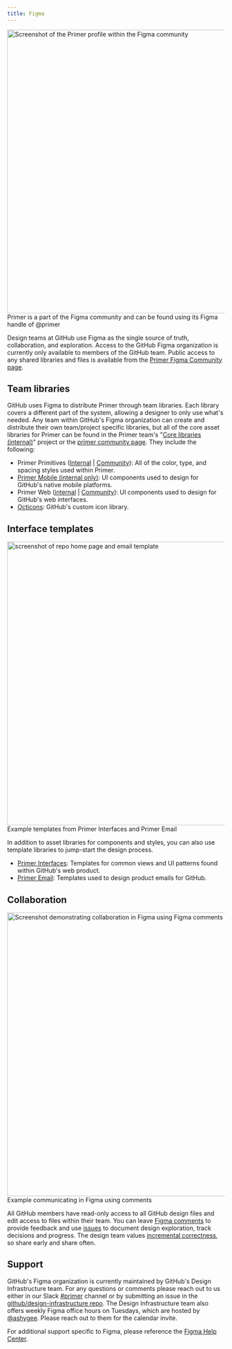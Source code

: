 ```yaml
---
title: Figma
---
```



<Box display="flex" mb={4} flexDirection="column">
  <Box display="flex" bg="gray.1" justifyContent="center">
    <img
      width="656"
      alt="Screenshot of the Primer profile within the Figma community"
      src="https://user-images.githubusercontent.com/10384315/93832644-3028e080-fc2b-11ea-88d1-a7515c04fe39.png"
    />
  </Box>
  <Caption>Primer is a part of the Figma community and can be found using its Figma handle of @primer</Caption>
</Box>

Design teams at GitHub use Figma as the single source of truth, collaboration, and exploration. Access to the GitHub Figma organization is currently only available to members of the GitHub team. Public access to any shared libraries and files is available from the [Primer Figma Community page](https://www.figma.com/@primer).

## Team libraries

GitHub uses Figma to distribute Primer through team libraries. Each library covers a different part of the system, allowing a designer to only use what's needed. Any team within GitHub's Figma organization can create and distribute their own team/project specific libraries, but all of the core asset libraries for Primer can be found in the Primer team's "[Core libraries (internal)](https://www.figma.com/files/797266083973274396/project/8172024/Core-libraries)" project or the [primer community page](https://www.figma.com/@primer). They include the following:

- Primer Primitives ([Internal](https://www.figma.com/file/B5XPE8IwGPIZDAvN7jqWqx/Primer-Primitives) | [Community](https://www.figma.com/community/file/854766928300977832)): All of the color, type, and spacing styles used within Primer.
- [Primer Mobile (internal only)](https://www.figma.com/file/csCViryWkkXwBsK1aLrO0X/Primer-Mobile): UI components used to design for GitHub's native mobile platforms.
- Primer Web ([internal](https://www.figma.com/community/file/854767373644076713) | [Community](https://www.figma.com/community/file/854767373644076713)): UI components used to design for GitHub's web interfaces.
- [Octicons](https://www.figma.com/community/file/809920999413919915): GitHub's custom icon library.

## Interface templates

<Box display="flex" mb={4} flexDirection="column">
  <Box display="flex" bg="gray.1" justifyContent="center">
    <img
      width="656"
      alt="screenshot of repo home page and email template"
      src="https://user-images.githubusercontent.com/10384315/93832849-d1b03200-fc2b-11ea-98ff-685f22236f6f.png"
    />
  </Box>
  <Caption>Example templates from Primer Interfaces and Primer Email</Caption>
</Box>

In addition to asset libraries for components and styles, you can also use template libraries to jump-start the design process.

- [Primer Interfaces](https://www.figma.com/file/Y2xJLFBrU7yyiDLlEkQXcF/Primer-Interfaces): Templates for common views and UI patterns found within GitHub's web product.
- [Primer Email](https://www.figma.com/file/MZM32u6Q80DOvOGlDCNIyc/Primer-Email): Templates used to design product emails for GitHub.

## Collaboration

<Box display="flex" mb={4} flexDirection="column">
  <Box display="flex" bg="gray.1" justifyContent="center">
    <img
      width="656"
      alt="Screenshot demonstrating collaboration in Figma using Figma comments"
      src="https://user-images.githubusercontent.com/10384315/93832938-0f14bf80-fc2c-11ea-9e8b-e72bee3b4fdd.png"
    />
  </Box>
  <Caption>Example communicating in Figma using comments</Caption>
</Box>

All GitHub members have read-only access to all GitHub design files and edit access to files within their team. You can leave [Figma comments](https://help.figma.com/article/44-comments) to provide feedback and use [issues](https://help.github.com/en/articles/about-issues) to document design exploration, track decisions and progress. The design team values [incremental correctness](https://github.com/github/product-design/blob/master/principles-and-practices.md#incremental-correctness), so share early and share often.

## Support

GitHub's Figma organization is currently maintained by GitHub's Design Infrastructure team. For any questions or comments please reach out to us either in our Slack [#primer](https://github.slack.com/archives/CSGAVNZ19) channel or by submitting an issue in the [github/design-infrastructure repo](https://github.com/github/design-infrastructure/issues/new/choose). The Design Infrastructure team also offers weekly Figma office hours on Tuesdays, which are hosted by [@ashygee](https://github.com/ashygee). Please reach out to them for the calendar invite.

For additional support specific to Figma, please reference the [Figma Help Center](https://help.figma.com/hc/en-us).
